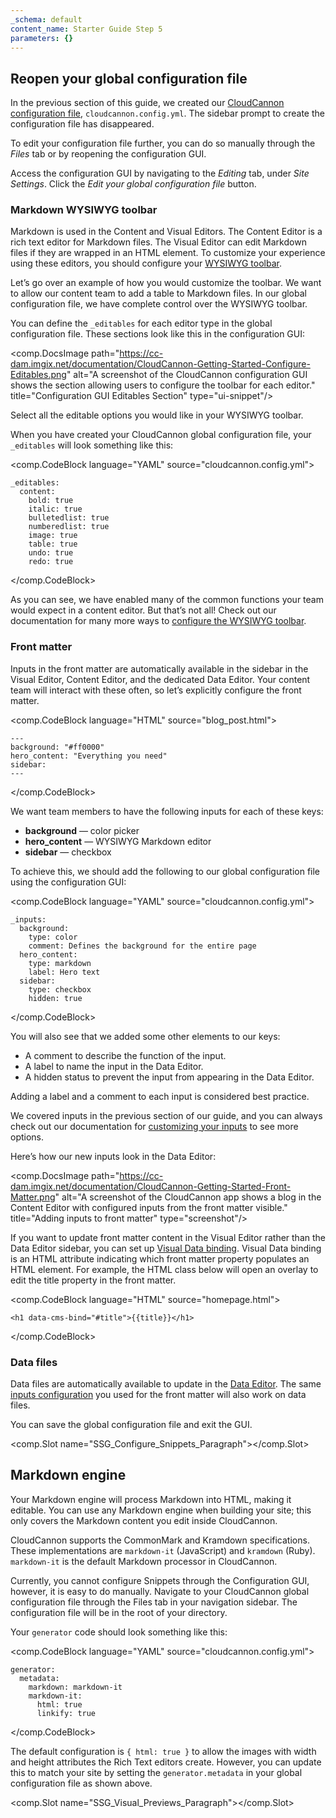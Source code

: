 ```yaml
---
_schema: default
content_name: Starter Guide Step 5
parameters: {}
---
```

## Reopen your global configuration file

In the previous section of this guide, we created our <a target="_blank" rel="noopener" href="https://cloudcannon.com/documentation/articles/setting-global-configuration/">CloudCannon configuration file</a>, `cloudcannon.config.yml`. The sidebar prompt to create the configuration file has disappeared.

To edit your configuration file further, you can do so manually through the *Files* tab or by reopening the configuration GUI.

Access the configuration GUI by navigating to the *Editing* tab, under *Site Settings*. Click the *Edit your global configuration file* button.

### Markdown WYSIWYG toolbar

Markdown is used in the Content and Visual Editors. The Content Editor is a rich text editor for Markdown files. The Visual Editor can edit Markdown files if they are wrapped in an HTML element. To customize your experience using these editors, you should configure your <a target="_blank" rel="noopener" href="https://cloudcannon.com/documentation/articles/defining-editable-regions-in-your-html/#options">WYSIWYG toolbar</a>.

Let’s go over an example of how you would customize the toolbar. We want to allow our content team to add a table to Markdown files. In our global configuration file, we have complete control over the WYSIWYG toolbar.

You can define the `_editables` for each editor type in the global configuration file. These sections look like this in the configuration GUI:

<comp.DocsImage path="https://cc-dam.imgix.net/documentation/CloudCannon-Getting-Started-Configure-Editables.png" alt="A screenshot of the CloudCannon configuration GUI shows the section allowing users to configure the toolbar for each editor." title="Configuration GUI Editables Section" type="ui-snippet"/>

Select all the editable options you would like in your WYSIWYG toolbar.

When you have created your CloudCannon global configuration file, your `_editables` will look something like this:

<comp.CodeBlock language="YAML" source="cloudcannon.config.yml">
```
_editables:
  content:
    bold: true
    italic: true
    bulletedlist: true
    numberedlist: true
    image: true
    table: true
    undo: true
    redo: true
```
</comp.CodeBlock>

As you can see, we have enabled many of the common functions your team would expect in a content editor. But that’s not all! Check out our documentation for many more ways to <a target="_blank" rel="noopener" href="https://cloudcannon.com/documentation/articles/defining-editable-regions-in-your-html/#options">configure the WYSIWYG toolbar</a>.

### Front matter

Inputs in the front matter are automatically available in the sidebar in the Visual Editor, Content Editor, and the dedicated Data Editor. Your content team will interact with these often, so let’s explicitly configure the front matter.

<comp.CodeBlock language="HTML" source="blog_post.html">
```
---
background: "#ff0000"
hero_content: "Everything you need"
sidebar:
---
```
</comp.CodeBlock>

We want team members to have the following inputs for each of these keys:

* **background** — color picker
* **hero\_content** — WYSIWYG Markdown editor
* **sidebar** — checkbox

To achieve this, we should add the following to our global configuration file using the configuration GUI:

<comp.CodeBlock language="YAML" source="cloudcannon.config.yml">
```
_inputs:
  background:
    type: color
    comment: Defines the background for the entire page
  hero_content:
    type: markdown
    label: Hero text
  sidebar:
    type: checkbox
    hidden: true
```
</comp.CodeBlock>

You will also see that we added some other elements to our keys:

* A comment to describe the function of the input.
* A label to name the input in the Data Editor.
* A hidden status to prevent the input from appearing in the Data Editor.

Adding a label and a comment to each input is considered best practice.

We covered inputs in the previous section of our guide, and you can always check out our documentation for <a target="_blank" rel="noopener" href="https://cloudcannon.com/documentation/articles/how-to-choose-what-input-is-used-in-the-data-editor/">customizing your inputs</a> to see more options.

Here’s how our new inputs look in the Data Editor:

<comp.DocsImage path="https://cc-dam.imgix.net/documentation/CloudCannon-Getting-Started-Front-Matter.png" alt="A screenshot of the CloudCannon app shows a blog in the Content Editor with configured inputs from the front matter visible." title="Adding inputs to front matter" type="screenshot"/>

If you want to update front matter content in the Visual Editor rather than the Data Editor sidebar, you can set up <a rel="noopener" target="_blank" href="https://cloudcannon.com/documentation/articles/what-are-visual-data-bindings/">Visual Data binding</a>. Visual Data binding is an HTML attribute indicating which front matter property populates an HTML element. For example, the HTML class below will open an overlay to edit the title property in the front matter.

<comp.CodeBlock language="HTML" source="homepage.html">
```
<h1 data-cms-bind="#title">{{title}}</h1>
```
</comp.CodeBlock>

### Data files

Data files are automatically available to update in the <a target="_blank" rel="noopener" href="https://cloudcannon.com/documentation/articles/introducing-the-data-editor/">Data Editor</a>. The same <a target="_blank" rel="noopener" href="https://cloudcannon.com/documentation/articles/how-to-choose-what-input-is-used-in-the-data-editor/">inputs configuration</a> you used for the front matter will also work on data files.

You can save the global configuration file and exit the GUI.

<comp.Slot name="SSG_Configure_Snippets_Paragraph"></comp.Slot>

## Markdown engine

Your Markdown engine will process Markdown into HTML, making it editable. You can use any Markdown engine when building your site; this only covers the Markdown content you edit inside CloudCannon.

CloudCannon supports the CommonMark and Kramdown specifications. These implementations are `markdown-it` (JavaScript) and `kramdown` (Ruby). `markdown-it` is the default Markdown processor in CloudCannon.

Currently, you cannot configure Snippets through the Configuration GUI, however, it is easy to do manually. Navigate to your CloudCannon global configuration file through the Files tab in your navigation sidebar. The configuration file will be in the root of your directory.

Your `generator` code should look something like this:

<comp.CodeBlock language="YAML" source="cloudcannon.config.yml">
```
generator:
  metadata:
    markdown: markdown-it
    markdown-it:
      html: true
      linkify: true
```
</comp.CodeBlock>

The default configuration is `{ html: true }` to allow the images with width and height attributes the Rich Text editors create. However, you can update this to match your site by setting the `generator.metadata` in your global configuration file as shown above.

<comp.Slot name="SSG_Visual_Previews_Paragraph"></comp.Slot>